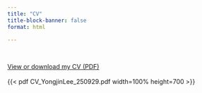 ```yaml
---
title: "CV"
title-block-banner: false
format: html

---
```


<br>

[View or download my CV (PDF)](CV_YongjinLee_250929.pdf)
<br>
<br>
{{< pdf CV_YongjinLee_250929.pdf width=100% height=700 >}}
